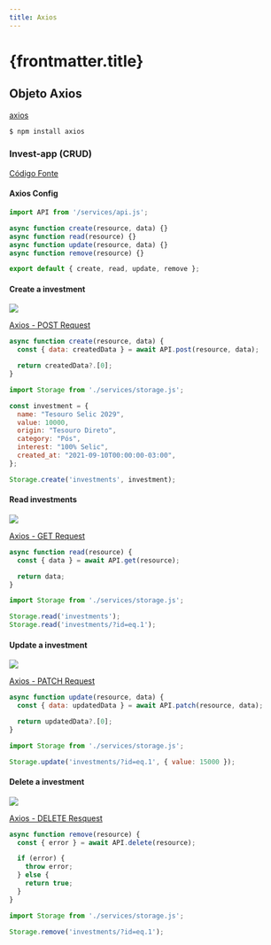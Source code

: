 ```yaml
---
title: Axios
---
```



# {frontmatter.title}

## Objeto Axios

[axios](https://axios-http.com/)

```bash
$ npm install axios
```

<CodePreview src="/codes/package/axios/via-cep/index.js" />

### Invest-app (CRUD)

[Código Fonte](https://github.com/ifpb/ls/tree/main/public/codes/package/axios/invest-app/)

<CodeTree src="/codes/package/axios/invest-app/" />

#### Axios Config

<CodePreview src="/codes/package/axios/invest-app/js/services/api.js" />

```js title="/codes/package/axios/invest-app/js/services/storage.js"
import API from '/services/api.js';

async function create(resource, data) {}
async function read(resource) {}
async function update(resource, data) {}
async function remove(resource) {}

export default { create, read, update, remove };
```

#### Create a investment

![](/ls/imgs/package/supabase-api/post-investment.png)

[Axios - POST Request](https://axios-http.com/docs/post_example)

```js  title="/codes/package/axios/invest-app/js/services/storage.js"
async function create(resource, data) {
  const { data: createdData } = await API.post(resource, data);

  return createdData?.[0];
}
```

```js
import Storage from './services/storage.js';

const investment = {
  name: "Tesouro Selic 2029",
  value: 10000,
  origin: "Tesouro Direto",
  category: "Pós",
  interest: "100% Selic",
  created_at: "2021-09-10T00:00:00-03:00",
};

Storage.create('investments', investment);
```

#### Read investments

![](/ls/imgs/package/supabase-api/get-investments.png)

[Axios - GET Request](https://axios-http.com/docs/example)

```js  title="/codes/package/axios/invest-app/js/services/storage.js"
async function read(resource) {
  const { data } = await API.get(resource);

  return data;
}
```

```js
import Storage from './services/storage.js';

Storage.read('investments');
Storage.read('investments/?id=eq.1');
```

#### Update a investment

![](/ls/imgs/package/supabase-api/patch-investment.png)

[Axios - PATCH Request](https://axios-http.com/docs/api_intro)

```js  title="/codes/package/axios/invest-app/js/services/storage.js"
async function update(resource, data) {
  const { data: updatedData } = await API.patch(resource, data);

  return updatedData?.[0];
}
```

```js
import Storage from './services/storage.js';

Storage.update('investments/?id=eq.1', { value: 15000 });
```

#### Delete a investment

![](/ls/imgs/package/supabase-api/delete-investment.png)

[Axios - DELETE Resquest](https://axios-http.com/docs/api_intro)

```js  title="/codes/package/axios/invest-app/js/services/storage.js"
async function remove(resource) {
  const { error } = await API.delete(resource);

  if (error) {
    throw error;
  } else {
    return true;
  }
}
```

```js
import Storage from './services/storage.js';

Storage.remove('investments/?id=eq.1');
```
